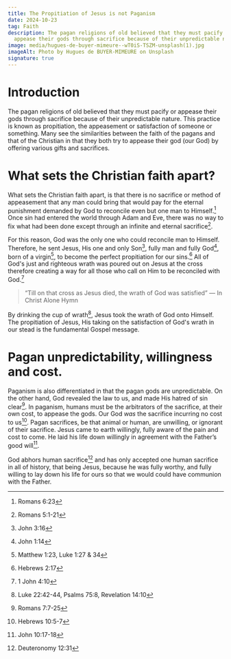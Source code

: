 ```yaml
---
title: The Propitiation of Jesus is not Paganism
date: 2024-10-23
tag: Faith
description: The pagan religions of old believed that they must pacify or
  appease their gods through sacrifice because of their unpredictable nature.
image: media/hugues-de-buyer-mimeure--wT0iS-TSZM-unsplash(1).jpg
imageAlt: Photo by Hugues de BUYER-MIMEURE on Unsplash
signature: true
---
```


# Introduction

The pagan religions of old believed that they must pacify or appease their gods through sacrifice because of their unpredictable nature. This practice is known as propitiation, the appeasement or satisfaction of someone or something. Many see the similarities between the faith of the pagans and that of the Christian in that they both try to appease their god (our God) by offering various gifts and sacrifices.

# What sets the Christian faith apart?

What sets the Christian faith apart, is that there is no sacrifice or method of appeasement that any man could bring that would pay for the eternal punishment demanded by God to reconcile even but one man to Himself.[^1] Once sin had entered the world through Adam and Eve, there was no way to fix what had been done except through an infinite and eternal sacrifice[^2].

For this reason, God was the only one who could reconcile man to Himself. Therefore, he sent Jesus, His one and only Son[^3], fully man and fully God[^4], born of a virgin[^5], to become the perfect propitiation for our sins.[^6] All of God's just and righteous wrath was poured out on Jesus at the cross therefore creating a way for all those who call on Him to be reconciled with God.[^7]

> “Till on that cross as Jesus died, the wrath of God was satisfied” — In Christ Alone Hymn

By drinking the cup of wrath[^8], Jesus took the wrath of God onto Himself. The propitiation of Jesus, His taking on the satisfaction of God's wrath in our stead is the fundamental Gospel message.

# Pagan unpredictability, willingness and cost.

Paganism is also differentiated in that the pagan gods are unpredictable. On the other hand, God revealed the law to us, and made His hatred of sin clear[^9]. In paganism, humans must be the arbitrators of the sacrifice, at their own cost, to appease the gods. Our God _was_ the sacrifice incurring no cost to us[^10]. Pagan sacrifices, be that animal or human, are unwilling, or ignorant of their sacrifice. Jesus came to earth willingly, fully aware of the pain and cost to come. He laid his life down willingly in agreement with the Father’s good will[^11].

God abhors human sacrifice[^12] and has only accepted one human sacrifice in all of history, that being Jesus, because he was fully worthy, and fully willing to lay down his life for ours so that we would could have communion with the Father.

[^1]: Romans 6:23
[^2]: Romans 5:1-21
[^3]: John 3:16
[^4]: John 1:14
[^5]: Matthew 1:23, Luke 1:27 & 34
[^6]: Hebrews 2:17
[^7]: 1 John 4:10
[^8]: Luke 22:42-44, Psalms 75:8, Revelation 14:10
[^9]: Romans 7:7-25
[^10]: Hebrews 10:5-7
[^11]: John 10:17-18
[^12]: Deuteronomy 12:31
